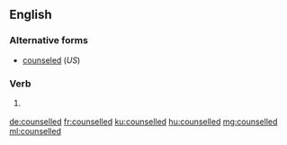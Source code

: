 ==English==

===Alternative forms===
* [[counseled]] (''US'')

===Verb===
{{head|en|verb form}}

# {{label|en|British|Canada}} {{en-past of|counsel}}

[[de:counselled]]
[[fr:counselled]]
[[ku:counselled]]
[[hu:counselled]]
[[mg:counselled]]
[[ml:counselled]]